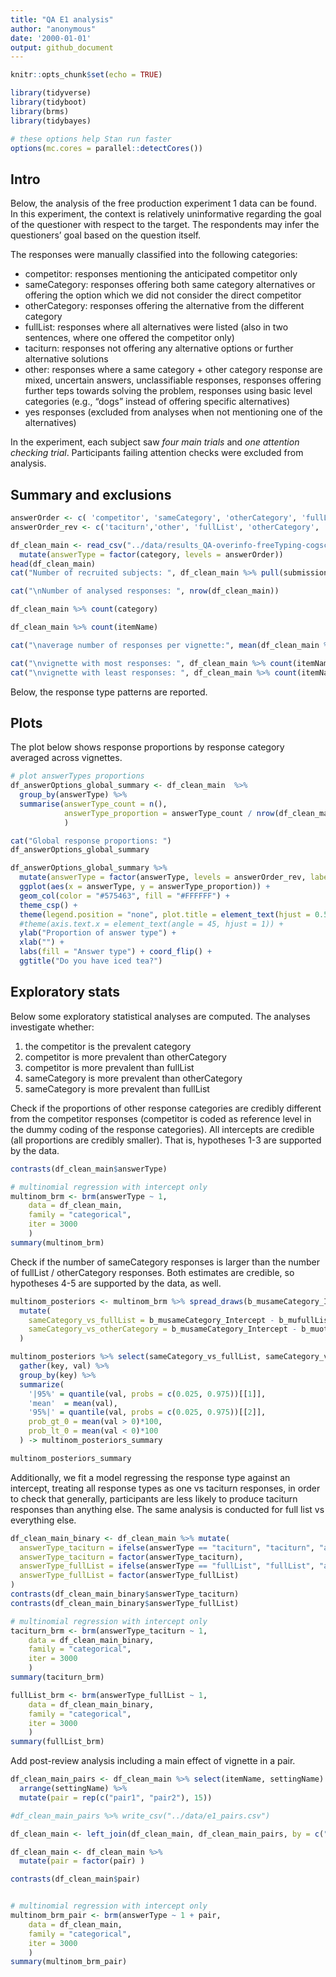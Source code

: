 ```yaml
---
title: "QA E1 analysis"
author: "anonymous"
date: '2000-01-01'
output: github_document
---
```


```r
knitr::opts_chunk$set(echo = TRUE)
```

```r
library(tidyverse)
library(tidyboot)
library(brms)
library(tidybayes)
```

```r
# these options help Stan run faster
options(mc.cores = parallel::detectCores())
```

## Intro

Below, the analysis of the free production experiment 1 data can be found. In this experiment, the context is relatively uninformative regarding the goal of the questioner with respect to the target. The respondents may infer the questioners' goal based on the question itself.

The responses were manually classified into the following categories: 

* competitor: responses mentioning the anticipated competitor only
* sameCategory: responses offering both same category alternatives or offering the option which we did not consider the direct competitor 
* otherCategory: responses offering the alternative from the different category
* fullList: responses where all alternatives were listed (also in two sentences, where one offered the competitor only)
* taciturn: responses not offering any alternative options or further alternative solutions
* other: responses where a same category + other category response are mixed, uncertain answers, unclassifiable responses, responses offering further teps towards solving the problem, responses using basic level categories (e.g., "dogs" instead of offering specific alternatives)
* yes responses (excluded from analyses when not mentioning one of the alternatives)


In the experiment, each subject saw *four main trials* and *one attention checking trial*. Participants failing attention checks were excluded from analysis. 

## Summary and exclusions

```r
answerOrder <- c( 'competitor', 'sameCategory', 'otherCategory', 'fullList', 'other', 'taciturn')
answerOrder_rev <- c('taciturn','other', 'fullList', 'otherCategory', 'sameCategory', 'competitor')

df_clean_main <- read_csv("../data/results_QA-overinfo-freeTyping-cogsci_full_anonymized_categorized_cleaned.csv") %>% #("../data/results_QA_e1_cleaned.csv") %>% 
  mutate(answerType = factor(category, levels = answerOrder))
head(df_clean_main)
cat("Number of recruited subjects: ", df_clean_main %>% pull(submission_id) %>% unique() %>% length())
```


```r
cat("\nNumber of analysed responses: ", nrow(df_clean_main))

df_clean_main %>% count(category)

df_clean_main %>% count(itemName) 

cat("\naverage number of responses per vignette:", mean(df_clean_main %>% count(itemName) %>% pull(n)))

cat("\nvignette with most responses: ", df_clean_main %>% count(itemName) %>% arrange(desc(n)) %>% .[1,] %>% .$itemName, df_clean_main %>% count(itemName) %>% arrange(desc(n)) %>% .[1,] %>% .$n)
cat("\nvignette with least responses: ", df_clean_main %>% count(itemName) %>% arrange(n) %>% .[1,] %>% .$itemName, df_clean_main %>% count(itemName) %>% arrange(n) %>% .[1,] %>% .$n)
```

Below, the response type patterns are reported.

## Plots


The plot below shows response proportions by response category averaged across vignettes. 

```r
# plot answerTypes proportions
df_answerOptions_global_summary <- df_clean_main  %>%
  group_by(answerType) %>% 
  summarise(answerType_count = n(), 
            answerType_proportion = answerType_count / nrow(df_clean_main)
            )

cat("Global response proportions: ")
df_answerOptions_global_summary

df_answerOptions_global_summary %>%
  mutate(answerType = factor(answerType, levels = answerOrder_rev, labels = c("no option", "other", "all options", "unrelated option\n(Chardonnay)", "similar option\n(soda)", "competitor\n(iced coffee)"))) %>%
  ggplot(aes(x = answerType, y = answerType_proportion)) +
  geom_col(color = "#575463", fill = "#FFFFFF") +
  theme_csp() +
  theme(legend.position = "none", plot.title = element_text(hjust = 0.5)) +
  #theme(axis.text.x = element_text(angle = 45, hjust = 1)) +
  ylab("Proportion of answer type") +
  xlab("") +
  labs(fill = "Answer type") + coord_flip() +
  ggtitle("Do you have iced tea?")

```


## Exploratory stats

Below some exploratory statistical analyses are computed. The analyses investigate whether: 

1. the competitor is the prevalent category  
2. competitor is more prevalent than otherCategory
3. competitor is more prevalent than fullList
4. sameCategory is more prevalent than otherCategory
5. sameCategory is more prevalent than fullList

Check if the proportions of other response categories are credibly different from the competitor responses (competitor is coded as reference level in the dummy coding of the response categories). All intercepts are credible (all proportions are credibly smaller). That is, hypotheses 1-3 are supported by the data.

```r
contrasts(df_clean_main$answerType)

# multinomial regression with intercept only
multinom_brm <- brm(answerType ~ 1, 
    data = df_clean_main, 
    family = "categorical",
    iter = 3000
    )
summary(multinom_brm)
```

Check if the number of sameCategory responses is larger than the number of fullList / otherCategory responses. Both estimates are credible, so hypotheses 4-5 are supported by the data, as well.
```r
multinom_posteriors <- multinom_brm %>% spread_draws(b_musameCategory_Intercept, b_muotherCategory_Intercept, b_mufullList_Intercept) %>%
  mutate(
    sameCategory_vs_fullList = b_musameCategory_Intercept - b_mufullList_Intercept,
    sameCategory_vs_otherCategory = b_musameCategory_Intercept - b_muotherCategory_Intercept
  )

multinom_posteriors %>% select(sameCategory_vs_fullList, sameCategory_vs_otherCategory) %>%
  gather(key, val) %>%
  group_by(key) %>%
  summarize(
    '|95%' = quantile(val, probs = c(0.025, 0.975))[[1]],
    'mean'  = mean(val),
    '95%|' = quantile(val, probs = c(0.025, 0.975))[[2]],
    prob_gt_0 = mean(val > 0)*100,
    prob_lt_0 = mean(val < 0)*100
  ) -> multinom_posteriors_summary

multinom_posteriors_summary
```

Additionally, we fit a model regressing the response type against an intercept, treating all response types as one vs taciturn responses, in order to check that generally, participants are less likely to produce taciturn responses than anything else. The same analysis is conducted for full list vs everything else. 

```r
df_clean_main_binary <- df_clean_main %>% mutate(
  answerType_taciturn = ifelse(answerType == "taciturn", "taciturn", "all"),
  answerType_taciturn = factor(answerType_taciturn),
  answerType_fullList = ifelse(answerType == "fullList", "fullList", "all"),
  answerType_fullList = factor(answerType_fullList)
)
contrasts(df_clean_main_binary$answerType_taciturn)
contrasts(df_clean_main_binary$answerType_fullList)

# multinomial regression with intercept only
taciturn_brm <- brm(answerType_taciturn ~ 1, 
    data = df_clean_main_binary, 
    family = "categorical",
    iter = 3000
    )
summary(taciturn_brm)
```

```r
fullList_brm <- brm(answerType_fullList ~ 1, 
    data = df_clean_main_binary, 
    family = "categorical",
    iter = 3000
    )
summary(fullList_brm)
```

Add post-review analysis including a main effect of vignette in a pair.
```r
df_clean_main_pairs <- df_clean_main %>% select(itemName, settingName) %>% unique() %>%
  arrange(settingName) %>%
  mutate(pair = rep(c("pair1", "pair2"), 15))

#df_clean_main_pairs %>% write_csv("../data/e1_pairs.csv")

df_clean_main <- left_join(df_clean_main, df_clean_main_pairs, by = c("itemName", "settingName")) 

df_clean_main <- df_clean_main %>%
  mutate(pair = factor(pair) )

contrasts(df_clean_main$pair)


# multinomial regression with intercept only
multinom_brm_pair <- brm(answerType ~ 1 + pair, 
    data = df_clean_main, 
    family = "categorical",
    iter = 3000
    )
summary(multinom_brm_pair)
```